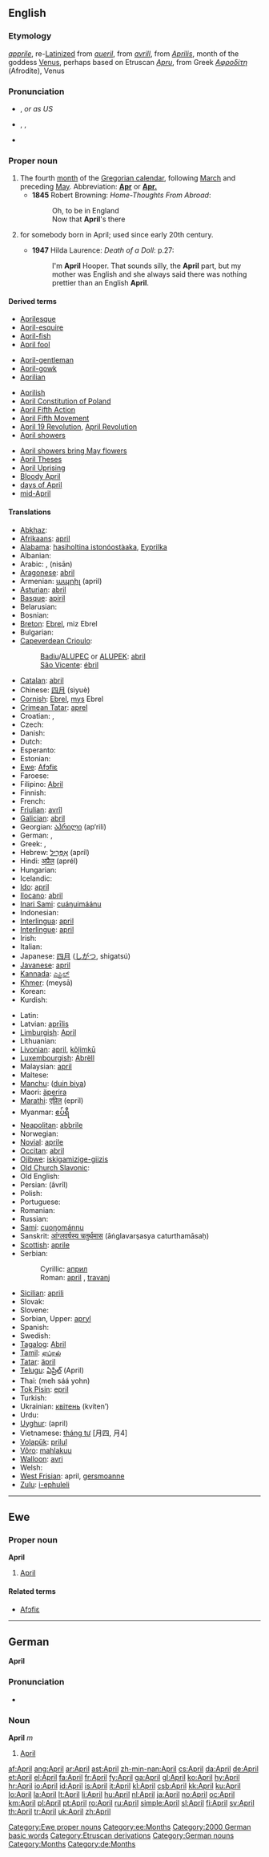 ==English==

===Etymology===
{{etyl|enm}} ''[[apprile]]'', re-[[Latinize]]d from ''[[aueril]]'', from {{etyl|fro}} ''[[avrill]]'', from {{etyl|la}} ''[[Aprilis]]'', month of the goddess [[Venus]], perhaps based on Etruscan ''[[Apru]]'', from Greek ''[[Αφροδίτη]]'' (Afrodíte), Venus

===Pronunciation===
* {{a|UK}} {{IPA|/ˈeɪprɪl/}}, {{SAMPA|/"eIprIl/}} ''or as US''
* {{a|US}} {{enPR|āʹprəl}}, {{IPA|/ˈeɪprəl/}}, {{SAMPA|/"eIpr@l/}}
* {{audio|en-us-April.ogg|Audio (US)}}

===Proper noun===
{{en-proper noun|s|-}}

# The fourth [[month]] of the [[Gregorian calendar]], following [[March]] and preceding [[May]]. Abbreviation: '''[[Apr]]''' or '''[[Apr.]]'''
#* '''1845''' Robert Browning: ''Home-Thoughts From Abroad'':
#*: Oh, to be in England
#*: Now that '''April''''s there
# {{given name|female}} for somebody born in April; used since early 20th century.
#* '''1947''' Hilda Laurence: ''Death of a Doll'': p.27:
#*: I'm '''April''' Hooper. That sounds silly, the '''April''' part, but my mother was English and she always said there was nothing prettier than an English '''April'''.

====Derived terms====
{{top3}}
* [[Aprilesque]]
* [[April-esquire]]
* [[April-fish]]
* [[April fool]]
<!--"April Fools' Day" is under "April fool"-->
* [[April-gentleman]]
* [[April-gowk]]
* [[Aprilian]]
{{mid3}}
* [[Aprilish]]
* [[w:April Constitution of Poland|April Constitution of Poland]]
* [[April Fifth Action]]
* [[April Fifth Movement]]
* [[April 19 Revolution]], [[April Revolution]]
* [[April showers]]
{{mid3}}
* [[April showers bring May flowers]]
* [[April Theses]]
* [[April Uprising]]
* [[Bloody April]]
* [[days of April]]
* [[mid-April]]
{{bottom}}

====Translations====
{{trans-top|fourth month of the Gregorian calendar}}
* [[Abkhaz]]: {{Cyrl|[[мшаҧы]]}} {{IPAchar|(mšaṗə)}}
* [[Afrikaans]]: [[april]]
* [[Alabama]]: [[hasiholtina istonóostàaka]], [[Eyprilka]]
* Albanian: {{t-|sq|prill|xs=Albanian}}
* Arabic: {{Arab|[[ابريل|أبْرِيل]]}} {{IPAchar|(’abrīl)}} {{m}}, {{Arab|[[نيسان|نِيسَانٌ]]}} (nisān) {{m}}
* [[Aragonese]]: [[abril]] {{m}}
* Armenian: [[ապրիլ]] (april)
* [[Asturian]]: [[abril]] {{m}}
* [[Basque]]: [[apiril]]
* Belarusian: {{t-|be|красавік|tr=krasavik|sc=Cyrl|xs=Belarusian}}
* Bosnian: {{t-|bs|april|m}}
* [[Breton]]: [[Ebrel]], miz Ebrel
* Bulgarian: {{t+|bg|април|tr=apríl|sc=Cyrl}}
* [[Capeverdean Crioulo]]:
*: [[Badiu]]/[[ALUPEC]] or [[ALUPEK]]: [[abril]]
*: [[São Vicente]]: [[ébril]]
* [[Catalan]]: [[abril]] {{m}}
* Chinese: [[四月]] (sìyuè)
* [[Cornish]]: [[Ebrel]], [[mys]] Ebrel
* [[Crimean Tatar]]: [[aprel]]
* Croatian: {{t+|hr|travanj|m}}, {{t+|hr|april|m}}
* Czech: {{t-|cs|duben|m}}
* Danish: {{t+|da|april}}
* Dutch: {{t+|nl|april}}
* Esperanto: {{t+|eo|aprilo|xs=Esperanto}}
* Estonian: {{t+|et|aprill}}
* [[Ewe]]: [[Afɔfiɛ]]
* Faroese: {{t-|fo|apríl|xs=Faroese}}
* Filipino: [[Abril]]
* Finnish: {{t+|fi|huhtikuu}}
* French: {{t+|fr|avril|m}}
* [[Friulian]]: [[avrîl]]
* [[Galician]]: [[abril]] {{m}}
* Georgian: [[აპრილი]] (ap‘rili)
* German: {{t+|de|April|m}}, {{t+|de|Ostermond|m}}
* Greek: {{t+|el|Απρίλιος|m|tr=Aprílios|sc=Grek}}, {{t+|el|Απρίλης|m|tr=Aprílis|sc=Grek}}
* Hebrew: [[אפריל|אַפְּרִיל]] (apríl) {{m}}
* Hindi: [[अप्रैल]] (aprél) {{m}}
* Hungarian: {{t+|hu|április}}
* Icelandic: {{t+|is|apríl}}
* [[Ido]]: [[april]]
* [[Ilocano]]: [[abril]]
* [[Inari Sami]]: [[cuáŋuimáánu]]
* Indonesian: {{t-|id|april|xs=Indonesian}}
* [[Interlingua]]: [[april]]
* [[Interlingue]]: [[april]]
* Irish: {{t+|ga|Aibreán|xs=Irish}}
* Italian: {{t+|it|aprile|m}}
* Japanese: [[四月]] ([[しがつ]], shigatsú)
* [[Javanese]]: [[april]]
* [[Kannada]]: [[ಎಪ್ರಿಲ್]]
* [[Khmer]]: {{Khmr|[[មេសា]]}} (meysā)
* Korean: {{t+|ko|사월|tr=saweol|sc=KOchar}}
* Kurdish: {{t+|ku|avrêl}}
{{trans-mid}}
* Latin: {{t+|la|Aprilis|m}}
* Latvian: [[aprīlis]]
* [[Limburgish]]: [[April#Limburgish|April]]
* Lithuanian: {{t+|lt|balandis|m|xs=Lithuanian}}
* [[Livonian]]: [[april]], [[kõļimkū]]
* [[Luxembourgish]]: [[Abrëll]]
* Malaysian: [[april]]
* Maltese: {{t-|mt|April|xs=Maltese}}
* [[Manchu]]: ([[duin biya]])
* Maori: [[äperira]]
* [[Marathi]]: [[एप्रिल]] (epril)
* Myanmar: [[ဧပ်ရီ]] {{IPAchar|(epẏi)}}
* [[Neapolitan]]: [[abbrile]]
* Norwegian: {{t+|no|april}}
* [[Novial]]: [[aprile]]
* [[Occitan]]: [[abril]] {{m}}
* [[Ojibwe]]: [[iskigamizige-giizis]]
* [[Old Church Slavonic]]: {{tø|cu|априль|m|tr=aprilĭ|sc=Cyrl|xs=Old Church Slavonic}}
* Old English: {{t-|ang|eastermonaþ|m|alt=ēastermōnaþ|xs=Old English}}
* Persian: {{fa-Arab|[[آوریل]]}} (âvrîl)
* Polish: {{t+|pl|kwiecień|m}}
* Portuguese: {{t+|pt|abril|m}}
* Romanian: {{t+|ro|aprilie}}
* Russian: {{t+|ru|апрель|m|tr=aprél’|sc=Cyrl}}
* [[Sami]]: [[cuoŋománnu]]
* Sanskrit: [[आंग्लवर्षस्य चतुर्थमास]] (āṅglavarṣasya caturthamāsaḥ)
* [[Scottish]]: [[aprile]]
* Serbian:
*: Cyrillic: [[април#Serbian|април]] {{m}}
*: Roman: [[april#Serbian|april]] {{m}}, [[travanj]] {{m}}
* [[Sicilian]]: [[aprili]] {{m}}
* Slovak: {{t+|sk|apríl|m}}
* Slovene: {{t-|sl|apríl|m}}
* Sorbian, Upper: [[apryl]]
* Spanish: {{t+|es|abril|m}}
* Swedish: {{t+|sv|april}}
* [[Tagalog]]: [[Abril]]
* [[Tamil]]: [[ஏப்ரல்]]
* [[Tatar]]: [[äpril]]
* [[Telugu]]: [[ఏప్రిల్]] (April)
* Thai: {{Thai|[[เมษายน]]}} (meh sáá yohn)
* [[Tok Pisin]]: [[epril]]
* Turkish: {{t+|tr|nisan}}
* Ukrainian: [[квітень]] (kvíten’) {{m}}
* Urdu: {{t+|ur|اپریل|m|tr=aprél|sc=ur-Arab|xs=Urdu}}
* [[Uyghur]]: {{ug-Arab|[[ئاپريل]]}} (april)
* Vietnamese: [[tháng tư]] [月四, 月4]
* [[Volapük]]: [[prilul]]
* [[Võro]]: [[mahlakuu]]
* [[Walloon]]: [[avri]]
* Welsh: {{t-|cy|Ebrill|m|xs=Welsh}}
* [[West Frisian]]: april, [[gersmoanne]]
* [[Zulu]]: [[i-ephuleli]]
{{trans-bottom}}

----

==Ewe==

===Proper noun===
'''April'''

# [[April#English|April]]

====Related terms====
* [[Afɔfiɛ]]

[[Category:Ewe proper nouns]]
[[Category:ee:Months]]

----

==German==
'''April'''

===Pronunciation===
* {{audio|De-April.ogg|audio}}

===Noun===
'''April''' ''m''

# [[April#English|April]]

[[Category:2000 German basic words]]
[[Category:Etruscan derivations]]
[[Category:German nouns]]
[[Category:Months]]
[[Category:de:Months]]

[[af:April]]
[[ang:April]]
[[ar:April]]
[[ast:April]]
[[zh-min-nan:April]]
[[cs:April]]
[[da:April]]
[[de:April]]
[[et:April]]
[[el:April]]
[[fa:April]]
[[fr:April]]
[[fy:April]]
[[ga:April]]
[[gl:April]]
[[ko:April]]
[[hy:April]]
[[hr:April]]
[[io:April]]
[[id:April]]
[[is:April]]
[[it:April]]
[[kl:April]]
[[csb:April]]
[[kk:April]]
[[ku:April]]
[[lo:April]]
[[la:April]]
[[lt:April]]
[[li:April]]
[[hu:April]]
[[nl:April]]
[[ja:April]]
[[no:April]]
[[oc:April]]
[[km:April]]
[[pl:April]]
[[pt:April]]
[[ro:April]]
[[ru:April]]
[[simple:April]]
[[sl:April]]
[[fi:April]]
[[sv:April]]
[[th:April]]
[[tr:April]]
[[uk:April]]
[[zh:April]]
